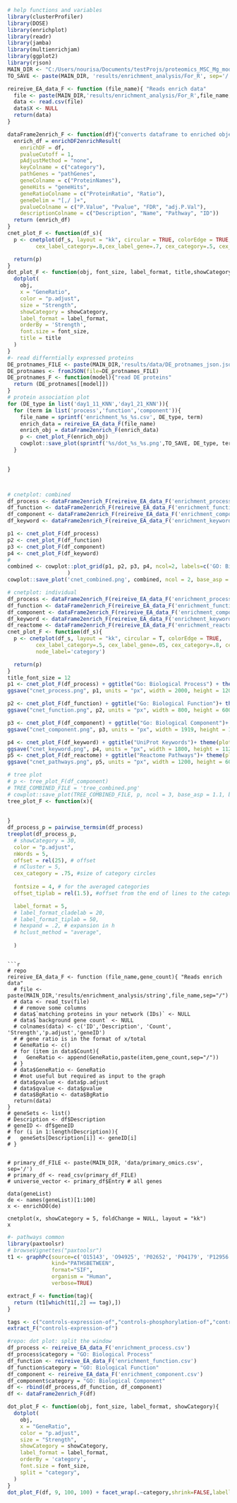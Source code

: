 

```r
# help functions and variables
library(clusterProfiler)
library(DOSE)
library(enrichplot)
library(readr)
library(jamba)
library(multienrichjam)
library(ggplot2)
library(rjson)
MAIN_DIR <- "C:/Users/nourisa/Documents/testProjs/proteomics_MSC_Mg_model"
TO_SAVE <- paste(MAIN_DIR, 'results/enrichment_analysis/For_R', sep='/')

reireive_EA_data_F <- function (file_name){ "Reads enrich data"
  file <- paste(MAIN_DIR,'results/enrichment_analysis/For_R',file_name,sep="/")
  data <- read.csv(file)
  data$X <- NULL
  return(data)
}

dataFrame2enrich_F <- function(df){"converts dataframe to enriched object"
  enrich_df = enrichDF2enrichResult(
    enrichDF = df,
    pvalueCutoff = 1,
    pAdjustMethod = "none",
    keyColname = c("category"),
    pathGenes = "pathGenes",
    geneColname = c("ProteinNames"),
    geneHits = "geneHits",
    geneRatioColname = c("ProteinRatio", "Ratio"),
    geneDelim = "[,/ ]+",
    pvalueColname = c("P.Value", "Pvalue", "FDR", "adj.P.Val"),
    descriptionColname = c("Description", "Name", "Pathway", "ID"))
  return (enrich_df)
}
cnet_plot_F <- function(df_s){
  p <- cnetplot(df_s, layout = "kk", circular = TRUE, colorEdge = TRUE,
         cex_label_category=.8,cex_label_gene=.7, cex_category=.5, cex_gene=1) 

  return(p)
}
dot_plot_F <- function(obj, font_size, label_format, title,showCategory){
  dotplot(
    obj, 
    x = "GeneRatio",
    color = "p.adjust",
    size = "Strength",
    showCategory = showCategory,
    label_format = label_format,
    orderBy = 'Strength',
    font.size = font_size,
    title = title
  )
}
#- read differntially expressed proteins
DE_protnames_FILE <- paste(MAIN_DIR,'results/data/DE_protnames_json.json', sep='/')
DE_protnames <- fromJSON(file=DE_protnames_FILE)
DE_protnames_F <- function(model){"read DE proteins"
  return (DE_protnames[[model]])
}
# protein association plot
for (DE_type in list('day1_11_KNN','day1_21_KNN')){
  for (term in list('process','function','component')){
    file_name = sprintf('enrichment_%s_%s.csv', DE_type, term)
    enrich_data = reireive_EA_data_F(file_name)
    enrich_obj = dataFrame2enrich_F(enrich_data)
    p <- cnet_plot_F(enrich_obj)
    cowplot::save_plot(sprintf('%s/dot_%s_%s.png',TO_SAVE, DE_type, term), p1, ncol = 1, base_asp = 1.1, bg='White',base_height=6)
  }
 

} 
```

```r


```


```r


```


```r
# cnetplot: combined
df_process <- dataFrame2enrich_F(reireive_EA_data_F('enrichment_process.csv'))
df_function <- dataFrame2enrich_F(reireive_EA_data_F('enrichment_function.csv'))
df_component <- dataFrame2enrich_F(reireive_EA_data_F('enrichment_component.csv'))
df_keyword <- dataFrame2enrich_F(reireive_EA_data_F('enrichment_keyword.csv'))

p1 <- cnet_plot_F(df_process)
p2 <- cnet_plot_F(df_function)
p3 <- cnet_plot_F(df_component)
p4 <- cnet_plot_F(df_keyword)
# 
combined <- cowplot::plot_grid(p1, p2, p3, p4, ncol=2, labels=c('GO: Biological Process','GO: Biological Function','Go: Biological Component', 'UniProt Keyword'), rel_widths=c(1,1) ,label_size = 11, scale=.95, label_x=c(-.1,-.1)
                   )
cowplot::save_plot('cnet_combined.png', combined, ncol = 2, base_asp = .9, bg='White', base_height=10)
```

```r
# cnetplot: individual 
df_process <- dataFrame2enrich_F(reireive_EA_data_F('enrichment_process.csv'))
df_function <- dataFrame2enrich_F(reireive_EA_data_F('enrichment_function.csv'))
df_component <- dataFrame2enrich_F(reireive_EA_data_F('enrichment_component.csv'))
df_keyword <- dataFrame2enrich_F(reireive_EA_data_F('enrichment_keyword.csv'))
df_reactome <- dataFrame2enrich_F(reireive_EA_data_F('enrichment_reactome.csv'))
cnet_plot_F <- function(df_s){
  p <- cnetplot(df_s, layout = "kk", circular = T, colorEdge = TRUE,
         cex_label_category=.5, cex_label_gene=.05, cex_category=.8, cex_gene=.7,
         node_label='category') 

  return(p)
}
title_font_size = 12
p1 <- cnet_plot_F(df_process) + ggtitle("Go: Biological Process") + theme(plot.title=element_text(size = title_font_size, hjust = 0.5, vjust=3))
ggsave("cnet_process.png", p1, units = "px", width = 2000, height = 1200, scale=1.1)

p2 <- cnet_plot_F(df_function) + ggtitle("Go: Biological Function")+ theme(plot.title=element_text(size = title_font_size, hjust = 0.5, vjust=3))
ggsave("cnet_function.png", p2, units = "px", width = 800, height = 600, scale=1.1)

p3 <- cnet_plot_F(df_component) + ggtitle("Go: Biological Component")+ theme(plot.title=element_text(size = title_font_size, hjust = 0.5, vjust=3))
ggsave("cnet_component.png", p3, units = "px", width = 1919, height = 1250, scale=1.1)

p4 <- cnet_plot_F(df_keyword) + ggtitle("UniProt Keywords")+ theme(plot.title=element_text(size = title_font_size, hjust = 0.5, vjust=3))
ggsave("cnet_keyword.png", p4, units = "px", width = 1800, height = 1120, scale=1.1)
p5 <- cnet_plot_F(df_reactome) + ggtitle("Reactome Pathways")+ theme(plot.title=element_text(size = title_font_size, hjust = 0.5, vjust=3))
ggsave("cnet_pathways.png", p5, units = "px", width = 1200, height = 600, scale=1.1)

```


```r
# tree plot
# p <- tree_plot_F(df_component)
# TREE_COMBINED_FILE = 'tree_combined.png'
# cowplot::save_plot(TREE_COMBINED_FILE, p, ncol = 3, base_asp = 1.1, bg='White',base_height=6)
tree_plot_F <- function(x){
  
  
}
df_process_p = pairwise_termsim(df_process)
treeplot(df_process_p, 
  # showCategory = 30,
  color = "p.adjust",
  nWords = 5,
  offset = rel(25), # offset
  # nCluster = 5,
  cex_category = .75, #size of category circles
  
  fontsize = 4, # for the averaged categories
  offset_tiplab = rel(1.5), #offset from the end of lines to the categories

  label_format = 5,
  # label_format_cladelab = 20,
  # label_format_tiplab = 50,
  # hexpand = .2, # expansion in h
  # hclust_method = "average",
  
  )

```

```

```r
# repo
reireive_EA_data_F <- function (file_name,gene_count){ "Reads enrich data"
  # file <- paste(MAIN_DIR,'results/enrichment_analysis/string',file_name,sep="/")
  # data <- read_tsv(file)
  # # remove some columns
  # data$`matching proteins in your network (IDs)` <- NULL
  # data$`background gene count` <- NULL
  # colnames(data) <- c('ID','Description', 'Count', 'Strength','p.adjust','geneID')
  # # gene ratio is in the format of x/total
  # GeneRatio <- c()
  # for (item in data$Count){
  #   GeneRatio <- append(GeneRatio,paste(item,gene_count,sep="/"))
  # }
  # data$GeneRatio <- GeneRatio
  # #not useful but required as input to the graph
  # data$pvalue <- data$p.adjust
  # data$qvalue <- data$pvalue
  # data$BgRatio <- data$BgRatio
  return(data)
}
# geneSets <- list()
# Description <- df$Description
# geneID <- df$geneID
# for (i in 1:length(Description)){
#   geneSets[Description[i]] <- geneID[i]
# }


# primary_df_FILE <- paste(MAIN_DIR, 'data/primary_omics.csv', sep='/')
# primary_df <- read_csv(primary_df_FILE)
# universe_vector <- primary_df$Entry # all genes

data(geneList)
de <- names(geneList)[1:100]
x <- enrichDO(de)

cnetplot(x, showCategory = 5, foldChange = NULL, layout = "kk")
x

```



```r
#- pathways common
library(paxtoolsr)
# browseVignettes("paxtoolsr")
t1 <- graphPc(source=c('O15143', 'O94925', 'P02652', 'P04179', 'P12956', 'P18859', 'P21281', 'P26022', 'P26447', 'P30085', 'P35222', 'P36957', 'P38606', 'P40926', 'P42765', 'P56192', 'P61981', 'P62854', 'P62917', 'Q02218', 'Q02818', 'Q07065', 'Q07866', 'Q07954', 'Q13162', 'Q14011', 'Q15459', 'Q15843', 'Q96L92', 'Q9H0U4', 'Q9UHD8', 'Q9UJZ1', 'Q9UNH7', 'Q9Y3D6'),
              kind="PATHSBETWEEN",
              format="SIF",
              organism = "Human",
              verbose=TRUE)

extract_F <- function(tag){
  return (t1[which(t1[,2] == tag),])
}

tags <- c("controls-expression-of","controls-phosphorylation-of","controls-state-change-of","controls-production-of", "controls-transport-of", "controls transport of chemical")
extract_F("controls-expression-of")
```


```r
#repo: dot plot: split the window
df_process <- reireive_EA_data_F('enrichment_process.csv')
df_process$category = "GO: Biological Process"
df_function <- reireive_EA_data_F('enrichment_function.csv')
df_function$category = "GO: Biological Function"
df_component <- reireive_EA_data_F('enrichment_component.csv')
df_component$category = "GO: Biological Component"
df <- rbind(df_process,df_function, df_component)
df <- dataFrame2enrich_F(df)

dot_plot_F <- function(obj, font_size, label_format, showCategory){
  dotplot(
    obj, 
    x = "GeneRatio",
    color = "p.adjust",
    size = "Strength",
    showCategory = showCategory,
    label_format = label_format,
    orderBy = 'category',
    font.size = font_size,
    split = "category",
  )
}
dot_plot_F(df, 9, 100, 100) + facet_wrap(.~category,shrink=FALSE,labeller = "label_value")

```

